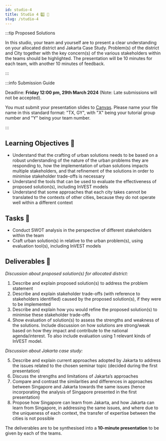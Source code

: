 ```yaml
---
id: studio-4
title: Studio 4 2️⃣ 🎤 
slug: /studio-4
---
```





<StudioType type="presentation"/>

:::tip Proposed Solutions

In this studio, your team and yourself are to present a clear understanding on your allocated district and Jakarta Case Study. Problem(s) of the district and City together with the key concern(s) of the various stakeholders within the teams should be highlighted. The presentation will be 10 minutes for each team, with another 10 minutes of feedback.

:::

:::info Submission Guide

Deadline: **Friday 12:00 pm, 29th March 2024** (Note: Late submissions will not be accepted).

You must submit your presentation slides to [Canvas](https://canvas.nus.edu.sg/courses/52842/assignments/94280?module_item_id=284655). Please name your file name in this standard format: "TX, GY", with "X" being your tutorial group number and "Y" being your team number. 

:::
## Learning Objectives 🎯
- Understand that the crafting of urban solutions needs to be based on a robust understanding of the nature of the urban problems they are responding to, how the implementation of urban solutions impacts multiple stakeholders, and that refinement of the solutions in order to minimise stakeholder trade-offs is necessary
- Understand the tools that can be used to evaluate the effectiveness of proposed solution(s), including InVEST models
- Understand that some approaches that each city takes cannot be translated to the contexts of other cities, because they do not operate well within a different context

## Tasks 🔨
- Conduct SWOT analysis in the perspective of different stakeholders within the team 
- Craft urban solution(s) in relative to the urban problem(s), using evaluation tool(s), including InVEST models

## Deliverables 📂 
_Discussion about proposed solution(s) for allocated district:_

1.	Describe and explain proposed solution(s) to address the problem statement 
2.	Describe and explain stakeholder trade-offs (with reference to stakeholders identified) caused by the proposed solution(s), if they were to be implemented 
3.	Describe and explain how you would refine the proposed solution(s) to minimise these stakeholder trade-offs
4.	Show evaluation of solution(s) to assess the strengths and weakness of the solutions. Include discussion on how solutions are strong/weak based on how they impact and contribute to the national agenda/interest. To also include evaluation using 1 relevant kinds of InVEST model.

_Discussion about Jakarta case study:_

5.	Describe and explain current approaches adopted by Jakarta to address the issues related to the chosen seminar topic (decided during the first presentation)
6.	Discuss the strengths and limitations of Jakarta’s approaches 
7.	Compare and contrast the similarities and differences in approaches between Singapore and Jakarta towards the same issues (hence incorporating the analysis of Singapore presented in the first presentation)
8.	Propose how Singapore can learn from Jakarta, and how Jakarta can learn from Singapore, in addressing the same issues, and where due to the uniqueness of each context, the transfer of expertise between the cities is not possible 

The deliverables are to be synthesised into a **10-minute presentation** to be given by each of the teams.

